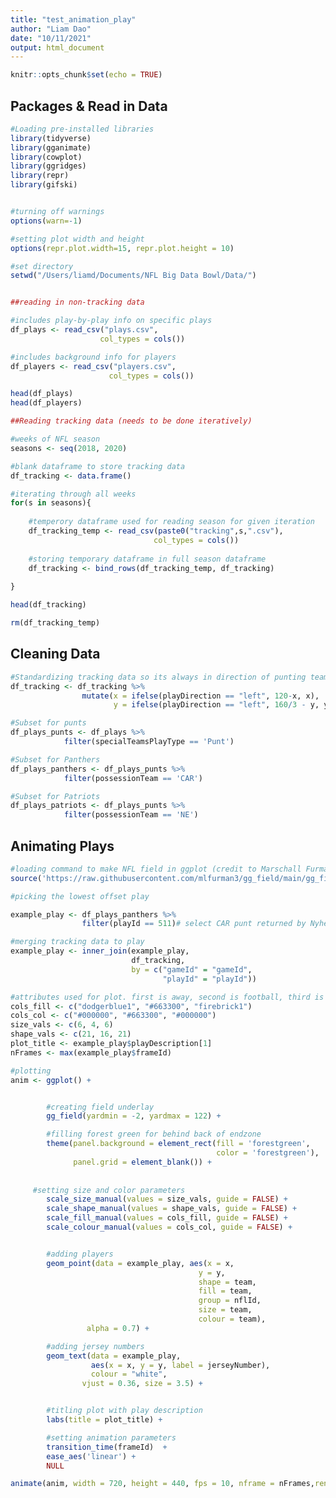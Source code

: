 ```yaml
---
title: "test_animation_play"
author: "Liam Dao"
date: "10/11/2021"
output: html_document
---
```


```r
knitr::opts_chunk$set(echo = TRUE)
```

## Packages & Read in Data
```r
#Loading pre-installed libraries
library(tidyverse)
library(gganimate)
library(cowplot)
library(ggridges)
library(repr)
library(gifski)


#turning off warnings
options(warn=-1)

#setting plot width and height
options(repr.plot.width=15, repr.plot.height = 10)

#set directory
setwd("/Users/liamd/Documents/NFL Big Data Bowl/Data/")


##reading in non-tracking data

#includes play-by-play info on specific plays
df_plays <- read_csv("plays.csv",
                    col_types = cols())

#includes background info for players
df_players <- read_csv("players.csv",
                      col_types = cols())

head(df_plays)
head(df_players)

##Reading tracking data (needs to be done iteratively)

#weeks of NFL season
seasons <- seq(2018, 2020)

#blank dataframe to store tracking data
df_tracking <- data.frame()

#iterating through all weeks
for(s in seasons){
    
    #temperory dataframe used for reading season for given iteration
    df_tracking_temp <- read_csv(paste0("tracking",s,".csv"),
                                col_types = cols())
    
    #storing temporary dataframe in full season dataframe
    df_tracking <- bind_rows(df_tracking_temp, df_tracking)                            
    
}

head(df_tracking)

rm(df_tracking_temp)
```


## Cleaning  Data
```r
#Standardizing tracking data so its always in direction of punting team.
df_tracking <- df_tracking %>%
                mutate(x = ifelse(playDirection == "left", 120-x, x),
                       y = ifelse(playDirection == "left", 160/3 - y, y))

#Subset for punts
df_plays_punts <- df_plays %>% 
            filter(specialTeamsPlayType == 'Punt')

#Subset for Panthers
df_plays_panthers <- df_plays_punts %>% 
            filter(possessionTeam == 'CAR')

#Subset for Patriots
df_plays_patriots <- df_plays_punts %>% 
            filter(possessionTeam == 'NE')
```


## Animating Plays
```r
#loading command to make NFL field in ggplot (credit to Marschall Furman)
source('https://raw.githubusercontent.com/mlfurman3/gg_field/main/gg_field.R')

#picking the lowest offset play

example_play <- df_plays_panthers %>% 
                filter(playId == 511)# select CAR punt returned by Nyheim Hines

#merging tracking data to play
example_play <- inner_join(example_play,
                           df_tracking,
                           by = c("gameId" = "gameId",
                                  "playId" = "playId"))

#attributes used for plot. first is away, second is football, third is home.
cols_fill <- c("dodgerblue1", "#663300", "firebrick1")
cols_col <- c("#000000", "#663300", "#000000")
size_vals <- c(6, 4, 6)
shape_vals <- c(21, 16, 21)
plot_title <- example_play$playDescription[1]
nFrames <- max(example_play$frameId)

#plotting
anim <- ggplot() +


        #creating field underlay
        gg_field(yardmin = -2, yardmax = 122) +

        #filling forest green for behind back of endzone
        theme(panel.background = element_rect(fill = 'forestgreen',
                                              color = 'forestgreen'),
              panel.grid = element_blank()) +
    
    
     #setting size and color parameters
        scale_size_manual(values = size_vals, guide = FALSE) + 
        scale_shape_manual(values = shape_vals, guide = FALSE) +
        scale_fill_manual(values = cols_fill, guide = FALSE) + 
        scale_colour_manual(values = cols_col, guide = FALSE) +


        #adding players
        geom_point(data = example_play, aes(x = x,
                                          y = y, 
                                          shape = team,
                                          fill = team,
                                          group = nflId,
                                          size = team,
                                          colour = team), 
                 alpha = 0.7) +  

        #adding jersey numbers
        geom_text(data = example_play,
                  aes(x = x, y = y, label = jerseyNumber),
                  colour = "white", 
                vjust = 0.36, size = 3.5) + 


        #titling plot with play description
        labs(title = plot_title) +

        #setting animation parameters
        transition_time(frameId)  +
        ease_aes('linear') + 
        NULL 

animate(anim, width = 720, height = 440, fps = 10, nframe = nFrames,renderer=gifski_renderer("test.gif"))
```